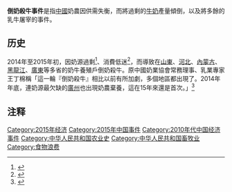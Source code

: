 '''倒奶殺牛事件'''是指[[中國|中國]]奶農因供需失衡，而將過剩的[[牛奶|牛奶]]產量傾倒，以及將多餘的乳牛屠宰的事件。

== 历史 ==
2014年至2015年初，因奶源過剩<ref name="奶源">{{cite news | title=奶源过剩冲击波及长三角 少数养殖户被迫倒奶 | url=http://finance.chinanews.com/cj/2015/01-12/6960703.shtml | publisher=中国新闻网 | date=2015-01-12 | accessdate=2015-01-16 | archiveurl=https://web.archive.org/web/20200129170518/http://finance.chinanews.com/cj/2015/01-12/6960703.shtml | archivedate=2020-01-29 | dead-url=no }}</ref>、消費低迷<ref name="原因">{{cite news |title=“倒奶杀牛”频现 奶源过剩和消费低迷是原因 |url=http://www.wmtv.cn/html/2015/a05022_0112/61066.html |publisher=为民网 |date=2015-01-12 |accessdate=2015-01-16 |archiveurl=https://web.archive.org/web/20150116142126/http://www.wmtv.cn/html/2015/a05022_0112/61066.html |archivedate=2015-01-16 |deadurl=yes }}</ref>，而導致在[[山東|山東]]、[[河北|河北]]、[[內蒙古|內蒙古]]、[[黑龍江|黑龍江]]、[[廣東|廣東]]等多省的奶牛養殖戶倒奶殺牛。原中國奶業協會常務理事、乳業專家王丁棉稱「這一輪『倒奶殺牛』相比以前有所加劇，多個地區都出現了。2014年年底，連奶源最欠缺的[[廣州|廣州]]也出現奶農棄養，這在15年來還是首次。」<ref name="多省">{{cite news | title=奶农“流汗又流泪” 多省发生“倒奶杀牛” | url=http://society.people.com.cn/n/2015/0112/c136657-26369789.html | publisher=人民网 | date=2015-01-12 | accessdate=2015-01-16 | archiveurl=https://web.archive.org/web/20150116141008/http://society.people.com.cn/n/2015/0112/c136657-26369789.html | archivedate=2015-01-16 | dead-url=no }}</ref>

== 注释 ==

{{Reflist|2}}

[[Category:2015年经济|Category:2015年经济]]
[[Category:2015年中国事件|Category:2015年中国事件]]
[[Category:2010年代中国经济事件|Category:2010年代中国经济事件]]
[[Category:中华人民共和国农业史|Category:中华人民共和国农业史]]
[[Category:中华人民共和国畜牧业|Category:中华人民共和国畜牧业]]
[[Category:食物浪费|Category:食物浪费]]